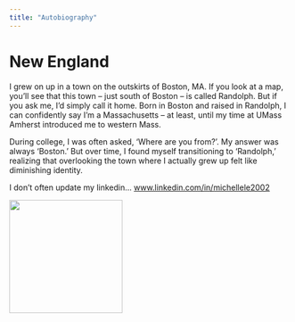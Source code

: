 ```yaml
---
title: "Autobiography"
---
```


# New England

I grew on up in a town on the outskirts of Boston, MA. If you look at a map, you'll see that this town – just south of Boston – is called Randolph. But if you ask me, I'd simply call it home. Born in Boston and raised in Randolph, I can confidently say I'm a Massachusetts – at least, until my time at UMass Amherst introduced me to western Mass.

During college, I was often asked, 'Where are you from?'. My answer was always 'Boston.' But over time, I found myself transitioning to 'Randolph,' realizing that overlooking the town where I actually grew up felt like diminishing identity.

I don't often update my linkedin... [www.linkedin.com/in/michellele2002](https://www.linkedin.com/in/michellele2002/)

![](pictureevogen.jpg){width="203"}
